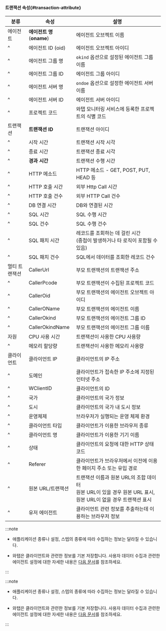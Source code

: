 #### 트랜잭션 속성{#transaction-attribute}

| 분류 | 속성 | 설명 |
| -- | -- | -- |
| 에이전트 | **에이전트 명**(**oname**) | 에이전트 오브젝트 이름 |
| ^ | 에이전트 ID (oid) | 에이전트 오브젝트 아이디 |
| ^ | 에이전트 그룹 명 | `okind` 옵션으로 설정된 에이전트 그룹 이름 |
| ^ | 에이전트 그룹 ID | 에이전트 그룹 아이디 |
| ^ | 에이전트 서버 명 | `ondoe` 옵션으로 설정한 에이전트 서버 이름 |
| ^ | 에이전트 서버 ID | 에이전트 서버 아이디 |
| ^ | 프로젝트 코드 | 와탭 모니터링 서비스에 등록한 프로젝트의 식별 코드 |
| 트랜잭션 | **트랜잭션 ID** | 트랜잭션 아이디 |
| ^ | 시작 시간 | 트랜잭션 시작 시각 |
| ^ | 종료 시간 | 트랜잭션 종료 시각 |
| ^ | **경과 시간** | 트랜잭션 수행 시간 |
| ^ | HTTP 메소드 | HTTP 메소드 - GET, POST, PUT, HEAD 등 |
| ^ | HTTP 호출 시간 | 외부 Http Call 시간 |
| ^ | HTTP 호출 건수 | 외부 HTTP Call 건수 |
| ^ | DB 연결 시간 | DB와 연결된 시간 |
| ^ | SQL 시간 | SQL 수행 시간 |
| ^ | SQL 건수 | SQL 수행 건수 |
| ^ | SQL 패치 시간 | 레코드를 조회하는 데 걸린 시간<br/>(중첩이 발생하거나 타 로직이 포함될 수 있음) |
| ^ | SQL 패치 건수 | SQL에서 데이터를 조회한 레코드 건수 |
| 멀티 트랜잭션 | CallerUrl | 부모 트랜잭션의 트랜잭션 주소 |
| ^ | CallerPcode | 부모 트랜잭션이 수집된 프로젝트 코드 |
| ^ | CallerOid | 부모 트랜잭션의 에이전트 오브젝트 아이디 |
| ^ | CallerOName | 부모 트랜잭션의 에이전트 이름 |
| ^ | CallerOkind | 부모 트랜잭션의 에이전트 그룹 ID |
| ^ | CallerOkindName | 부모 트랜잭션의 에이전트 그룹 이름 |
| 자원 | CPU 사용 시간 | 트랜잭션이 사용한 CPU 사용량 |
| ^ | 메모리 할당량 | 트랜잭션이 사용한 메모리 사용량 |
| 클라이언트 | 클라이언트 IP | 클라이언트의 IP 주소 |
| ^ | 도메인 | 클라이언트가 접속한 IP 주소에 지정된 인터넷 주소 |
| ^ | WClientID | 클라이언트의 ID |
| ^ | 국가 | 클라이언트의 국가 정보 |
| ^ | 도시 | 클라이언트의 국가 내 도시 정보 |
| ^ | 운영체제 | 브라우저가 실행되는 운영 체제 환경 |
| ^ | 클라이언트 타입 | 클라이언트가 이용한 브라우저 종류 |
| ^ | 클라이언트 명 | 클라이언트가 이용한 기기 이름 |
| ^ | 상태 | 클라이언트의 요청에 대한 HTTP 상태 코드 |
| ^ | Referer | 클라이언트가 브라우저에서 이전에 이용한 페이지 주소 또는 유입 경로 |
| ^ | 원본 URL/트랜잭션 | 트랜잭션 이름과 원본 URL의 조합 데이터<br/>원본 URL이 있을 경우 원본 URL 표시, 원본 URL이 없을 경우 트랜잭션 표시 |
| ^ | 유저 에이전트 | 클라이언트 관련 정보를 추출하는데 이용하는 브라우저 정보 |

<Xclude product='kubernetes'>

:::note

* 애플리케이션 종류나 설정, 스텝의 종류에 따라 수집하는 정보는 달라질 수 있습니다.

* 와탭은 클라이언트와 관련한 정보를 기본 저장합니다. 사용자 데이터 수집과 관련한 에이전트 설정에 대한 자세한 내용은 [다음 문서](agent-number-of-user)를 참조하세요.

:::

</Xclude>

<InDoc product='kubernetes'>

:::note

* 애플리케이션 종류나 설정, 스텝의 종류에 따라 수집하는 정보는 달라질 수 있습니다.

* 와탭은 클라이언트와 관련한 정보를 기본 저장합니다. 사용자 데이터 수집과 관련한 에이전트 설정에 대한 자세한 내용은 [다음 문서](../java/agent-number-of-user)를 참조하세요.

:::

</InDoc>